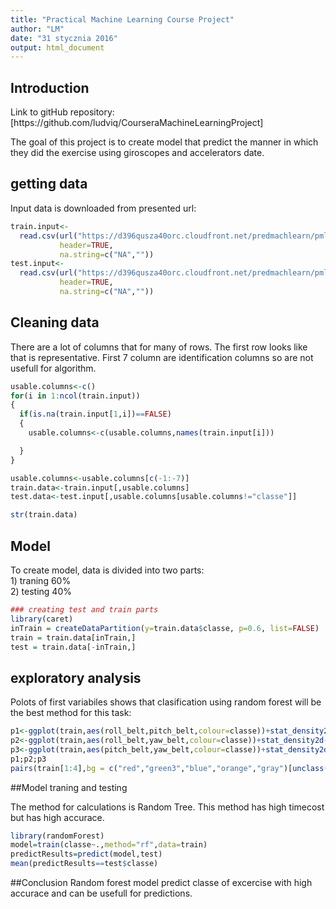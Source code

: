 ```yaml
---
title: "Practical Machine Learning Course Project"
author: "LM"
date: "31 stycznia 2016"
output: html_document
---
```

## Introduction
Link to gitHub repository:
[https://github.com/ludviq/CourseraMachineLearningProject]

The goal of this project is to create model that predict  the manner in which they did the exercise using giroscopes and accelerators date.
  
## getting data 
Input data is downloaded from presented url:
```r
train.input<-
  read.csv(url("https://d396qusza40orc.cloudfront.net/predmachlearn/pml-training.csv"),
           header=TRUE,
           na.string=c("NA",""))
test.input<- 
  read.csv(url("https://d396qusza40orc.cloudfront.net/predmachlearn/pml-testing.csv"),
           header=TRUE,
           na.string=c("NA",""))
```

## Cleaning data

There are a lot of columns that for many of rows. The first row looks like that is representative. First 7 column are identification columns so are not usefull for algorithm.
```r
usable.columns<-c()
for(i in 1:ncol(train.input))
{
  if(is.na(train.input[1,i])==FALSE)
  {
    usable.columns<-c(usable.columns,names(train.input[i]))

  }
}

usable.columns<-usable.columns[c(-1:-7)]
train.data<-train.input[,usable.columns]
test.data<-test.input[,usable.columns[usable.columns!="classe"]]

str(train.data)
```

## Model  
To create model, data is divided into two parts:  
1) traning 60%  
2) testing 40%  
```r
### creating test and train parts
library(caret)
inTrain = createDataPartition(y=train.data$classe, p=0.6, list=FALSE)
train = train.data[inTrain,]
test = train.data[-inTrain,]
```

## exploratory analysis
Polots of first variabiles shows that clasification using random forest will be the best method for this task:
```r
p1<-ggplot(train,aes(roll_belt,pitch_belt,colour=classe))+stat_density2d() +geom_point(aes(colour = factor(classe)))
p2<-ggplot(train,aes(roll_belt,yaw_belt,colour=classe))+stat_density2d() +geom_point(aes(colour = factor(classe)))
p3<-ggplot(train,aes(pitch_belt,yaw_belt,colour=classe))+stat_density2d() +geom_point(aes(colour = factor(classe)))
p1;p2;p3
pairs(train[1:4],bg = c("red","green3","blue","orange","gray")[unclass(train$classe)],pch=21)
```

##Model traning and testing

The method for calculations is Random Tree. This method has high timecost but has high accurace.
```r
library(randomForest)
model=train(classe~.,method="rf",data=train)
predictResults=predict(model,test)
mean(predictResults==test$classe)
```
##Conclusion
Random forest model predict classe of excercise with high accurace and can be usefull for predictions.
